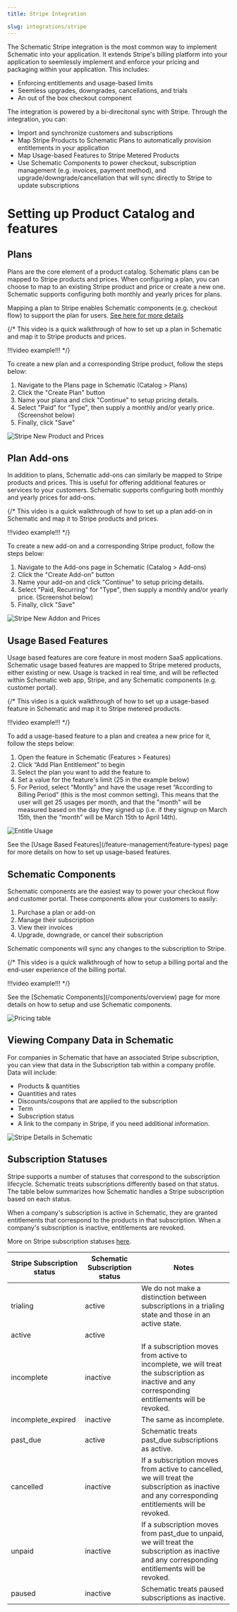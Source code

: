 ```yaml
---
title: Stripe Integration

slug: integrations/stripe
---
```


The Schematic Stripe integration is the most common way to implement Schematic into your application. It extends Stripe's billing platform into your application to seemlessly implement and enforce your pricing and packaging within your application. This includes: 

- Enforcing entitlements and usage-based limits
- Seemless upgrades, downgrades, cancellations, and trials
- An out of the box checkout component

The integration is powered by a bi-direcitonal sync with Stripe. Through the integration, you can:

- Import and synchronize customers and subscriptions 
- Map Stripe Products to Schematic Plans to automatically provision entitlements in your application
- Map Usage-based Features to Stripe Metered Products
- Use Schematic Components to power checkout, subscription management (e.g. invoices, payment method), and upgrade/downgrade/cancellation that will sync directly to Stripe to update subscriptions

# Setting up Product Catalog and features

## Plans

Plans are the core element of a product catalog. Schematic plans can be mapped to Stripe products and prices. When configuring a plan, you can choose to map to an existing Stripe product and price or create a new one. Schematic supports configuring both monthly and yearly prices for plans.

Mapping a plan to Stripe enables Schematic components (e.g. checkout flow) to support the plan for users. [See here for more details](#schematic-components)

{/* This video is a quick walkthrough of how to set up a plan in Schematic and map it to Stripe products and prices.

!!!video example!!! */}

To create a new plan and a corresponding Stripe product, follow the steps below:
1. Navigate to the Plans page in Schematic (Catalog > Plans)
2. Click the "Create Plan" button
3. Name your plana and click "Continue" to setup pricing details.
4. Select "Paid" for "Type", then supply a monthly and/or yearly price. (Screenshot below)
5. Finally, click "Save"

![Stripe New Product and Prices](../../assets/images/stripe/stripe-new-product-prices.png)

## Plan Add-ons

In addition to plans, Schematic add-ons can similarly be mapped to Stripe products and prices. This is useful for offering additional features or services to your customers. Schematic supports configuring both monthly and yearly prices for add-ons.

{/* This video is a quick walkthrough of how to set up a plan add-on in Schematic and map it to Stripe products and prices.

!!!video example!!! */}

To create a new add-on and a corresponding Stripe product, follow the steps below:
1. Navigate to the Add-ons page in Schematic (Catalog > Add-ons)
2. Click the "Create Add-on" button
3. Name your add-on and click "Continue" to setup pricing details.
4. Select "Paid, Recurring" for "Type", then supply a monthly and/or yearly price. (Screenshot below)
5. Finally, click "Save"

![Stripe New Addon and Prices](../../assets/images/stripe/stripe-new-addon.png)

## Usage Based Features

Usage based features are core feature in most modern SaaS applications. Schematic usage based features are mapped to Stripe metered products, either existing or new. Usage is tracked in real time, and will be reflected within Schematic web app, Stripe, and any Schematic components (e.g. customer portal). 

{/* This video is a quick walkthrough of how to set up a usage-based feature in Schematic and map it to Stripe metered products.

!!!video example!!! */}

To add a usage-based feature to a plan and createa a new price for it, follow the steps below:
1. Open the feature in Schematic (Features > Features)
2. Click “Add Plan Entitlement” to begin
3. Select the plan you want to add the feature to
4. Set a value for the feature's limit (25 in the example below)
5. For Period, select “Montly” and have the usage reset “According to Billing Period” (this is the most common setting). This means that the user will get 25 usages per month, and that the "month" will be measured based on the day they signed up (i.e. if they signup on March 15th, then the “month” will be March 15th to April 14th).

![Entitle Usage](../../assets/images/quickstart/quickstart-tracking-usage-4.png)

<Info>
See the [Usage Based Features](/feature-management/feature-types) page for more details on how to set up usage-based features.
</Info>

## Schematic Components

Schematic components are the easiest way to power your checkout flow and customer portal. These components allow your customers to easily:

1. Purchase a plan or add-on
2. Manage their subscription
3. View their invoices
5. Upgrade, downgrade, or cancel their subscription

Schematic components will sync any changes to the subscription to Stripe.

{/* This video is a quick walkthrough of how to setup a billing portal and the end-user experience of the billing portal.

!!!video example!!! */}

<Info>
See the [Schematic Components](/components/overview) page for more details on how to setup and use Schematic components.
</Info>

![Pricing table](../../assets/images/components/components-pricing-table.png)

## Viewing Company Data in Schematic

For companies in Schematic that have an associated Stripe subscription, you can view that data in the Subscription tab within a company profile. Data will include:

- Products & quantities
- Quantities and rates
- Discounts/coupons that are applied to the subscription
- Term
- Subscription status
- A link to the company in Stripe, if you need additional information.


![Stripe Details in Schematic](../../assets/images/stripe/stripe-subscription-view-2.png)

## Subscription Statuses

Stripe supports a number of statuses that correspond to the subscription lifecycle. Schematic treats subscriptions differently based on that status. The table below summarizes how Schematic handles a Stripe subscription based on each status.

When a company's subscription is active in Schematic, they are granted entitlements that correspond to the products in that subscription. When a company's subscription is inactive, entitlements are revoked.

More on Stripe subscription statuses [here](https://docs.stripe.com/billing/subscriptions/overview#subscription-statuses).

| **Stripe Subscription status** | **Schematic Subscription status** | **Notes** |
| --- | --- | --- |
| trialing | active | We do not make a distinction between subscriptions in a trialing state and those in an active state. |
| active | active |  |
| incomplete | inactive | If a subscription moves from active to incomplete, we will treat the subscription as inactive and any corresponding entitlements will be revoked. |
| incomplete_expired | inactive | The same as incomplete. |
| past_due | active | Schematic treats past_due subscriptions as active. |
| cancelled | inactive | If a subscription moves from active to cancelled, we will treat the subscription as inactive and any corresponding entitlements will be revoked. |
| unpaid | inactive | If a subscription moves from past_due to unpaid, we will treat the subscription as inactive and any corresponding entitlements will be revoked. |
| paused | inactive | Schematic treats paused subscriptions as inactive. |
